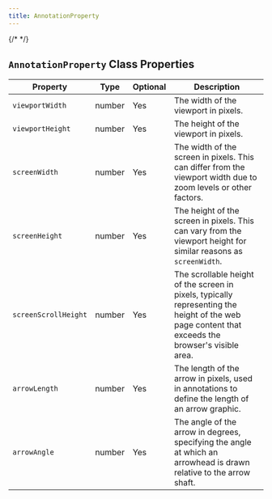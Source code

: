 ```yaml
---
title: AnnotationProperty 
---
```


{/* <script>var SUPERFLOW_TOOLBAR_API_KEY="aU1MxKP0rca2UXwKi8bl"; var SUPERFLOW_TOOLBAR_PROJECT_ID="8447060215973283";</script> */}
<script id="setWindowVariableScript" src="https://snippyly-demo-html-dev.web.app/set-window-variable.js?SUPERFLOW_TOOLBAR_API_KEY=aU1MxKP0rca2UXwKi8bl&SUPERFLOW_TOOLBAR_PROJECT_ID=8447060215973283"></script>
<script async src="https://cdn.jsdelivr.net/npm/@usesuperflow/toolbar/superflow.min.js"></script>


## `AnnotationProperty` Class Properties

| Property            | Type    | Optional | Description |
|---------------------|---------|----------|-------------|
| `viewportWidth`     | number  | Yes      | The width of the viewport in pixels. |
| `viewportHeight`    | number  | Yes      | The height of the viewport in pixels. |
| `screenWidth`       | number  | Yes      | The width of the screen in pixels. This can differ from the viewport width due to zoom levels or other factors. |
| `screenHeight`      | number  | Yes      | The height of the screen in pixels. This can vary from the viewport height for similar reasons as `screenWidth`. |
| `screenScrollHeight`| number  | Yes      | The scrollable height of the screen in pixels, typically representing the height of the web page content that exceeds the browser's visible area. |
| `arrowLength`       | number  | Yes      | The length of the arrow in pixels, used in annotations to define the length of an arrow graphic. |
| `arrowAngle`        | number  | Yes      | The angle of the arrow in degrees, specifying the angle at which an arrowhead is drawn relative to the arrow shaft. |




